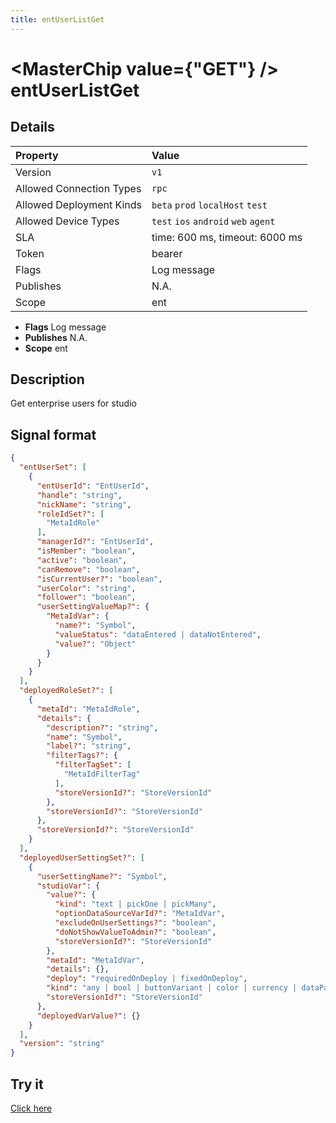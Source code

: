 ```yaml
---
title: entUserListGet
---
```



# <MasterChip value={"GET"} /> entUserListGet

## Details

| Property | Value | 
| :--- | :--- | 
| Version | `v1` |
| Allowed Connection Types | `rpc`  |
| Allowed Deployment Kinds | `beta` `prod` `localHost` `test`  |
| Allowed Device Types | `test` `ios` `android` `web` `agent`  |
| SLA | time: 600 ms, timeout: 6000 ms |
| Token | bearer |
| Flags | Log message |
| Publishes | N.A. |
| Scope | ent |


- **Flags** Log message
- **Publishes** N.A.
- **Scope** ent


## Description

Get enterprise users for studio

## Signal format

```json
{
  "entUserSet": [
    {
      "entUserId": "EntUserId",
      "handle": "string",
      "nickName": "string",
      "roleIdSet?": [
        "MetaIdRole"
      ],
      "managerId?": "EntUserId",
      "isMember": "boolean",
      "active": "boolean",
      "canRemove": "boolean",
      "isCurrentUser?": "boolean",
      "userColor": "string",
      "follower": "boolean",
      "userSettingValueMap?": {
        "MetaIdVar": {
          "name?": "Symbol",
          "valueStatus": "dataEntered | dataNotEntered",
          "value?": "Object"
        }
      }
    }
  ],
  "deployedRoleSet?": [
    {
      "metaId": "MetaIdRole",
      "details": {
        "description?": "string",
        "name": "Symbol",
        "label?": "string",
        "filterTags?": {
          "filterTagSet": [
            "MetaIdFilterTag"
          ],
          "storeVersionId?": "StoreVersionId"
        },
        "storeVersionId?": "StoreVersionId"
      },
      "storeVersionId?": "StoreVersionId"
    }
  ],
  "deployedUserSettingSet?": [
    {
      "userSettingName?": "Symbol",
      "studioVar": {
        "value?": {
          "kind": "text | pickOne | pickMany",
          "optionDataSourceVarId?": "MetaIdVar",
          "excludeOnUserSettings?": "boolean",
          "doNotShowValueToAdmin?": "boolean",
          "storeVersionId?": "StoreVersionId"
        },
        "metaId": "MetaIdVar",
        "details": {},
        "deploy": "requiredOnDeploy | fixedOnDeploy",
        "kind": "any | bool | buttonVariant | color | currency | dataPartitionPeriod | dataPriority | date | dateTime | day | decimal | deviceSize | deviceType | direction | dividerKind | document | duration | email | fieldVariant | font | html | hyperlink | icon | image | imageCorner | language | location | mapPinShape | mobileNumber | number | paragraph | ratingKind | stroke | symbol | text | themePlacement | time | timeZone | month | quarter | calendar | condition | function | mapping | scheduler | sequence | userSetting | mapOfText | chipSetDay | setOfNumber | setOfText | chipSetTime | tree",
        "storeVersionId?": "StoreVersionId"
      },
      "deployedVarValue?": {}
    }
  ],
  "version": "string"
}
```

## Try it

[Click here](https://web.neome.ai/api?path=studio_studioMain_entUserListGet)

